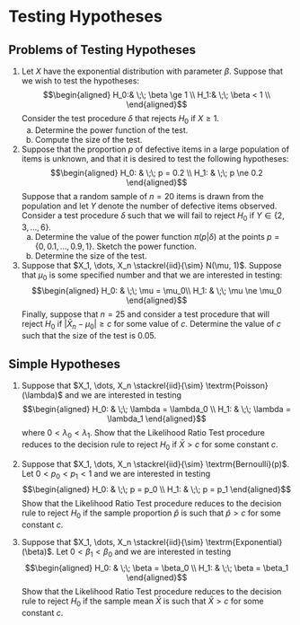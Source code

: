 
# Testing Hypotheses

## Problems of Testing Hypotheses

1.  Let $X$ have the exponential distribution with parameter $\beta$.     Suppose that we wish to test the hypotheses:
    $$\begin{aligned} 
      H_0:& \;\; \beta \ge 1 \\
      H_1:& \;\; \beta < 1 \\ \end{aligned}$$
    Consider the test procedure $\delta$ that rejects $H_0$ if $X\ge1$.
    a. Determine the power function of the test.
    b. Compute the size of the test.
    
2. Suppose that the proportion $p$ of defective items in a large population of items is unknown, and that it is desired to test the following hypotheses:
    $$\begin{aligned}
    H_0: & \;\; p = 0.2 \\
    H_1: & \;\; p \ne 0.2 \end{aligned}$$
    Suppose that a random sample of $n=20$ items is drawn from the population and let $Y$ denote the number of defective items observed. Consider a test procedure $\delta$ such that we will fail to reject $H_0$ if $Y \in \{2,3,\dots,6\}$. 
    a. Determine the value of the power function $\pi(p|\delta)$ at the points $p=\{0,0.1,\dots,0.9, 1\}$. Sketch the power function.
    b. Determine the size of the test.
    
3. Suppose that $X_1, \dots, X_n \stackrel{iid}{\sim} N(\mu, 1)$. Suppose that $\mu_0$ is some specified number and that we are interested in testing:
    $$\begin{aligned}
    H_0: & \;\; \mu = \mu_0\\
    H_1: & \;\; \mu \ne \mu_0 \end{aligned}$$
    Finally, suppose that $n=25$ and consider a test procedure that will reject $H_0$ if $\left| \bar{X}_n -\mu_0 \right|\ge c$ for some value of $c$. Determine the value of $c$ such that the size of the test is $0.05$.

## Simple Hypotheses

1. Suppose that $X_1, \dots, X_n \stackrel{iid}{\sim} \textrm{Poisson}(\lambda)$ and we are interested in testing 
    $$\begin{aligned}
    H_0: & \;\; \lambda = \lambda_0 \\
    H_1: & \;\; \lambda = \lambda_1 \end{aligned}$$
    where $0 < \lambda_0 < \lambda_1$. Show that the Likelihood Ratio Test procedure reduces to the decision rule to reject $H_0$ if $\bar{X}>c$ for some constant $c$.
    
2. Suppose that $X_1, \dots, X_n \stackrel{iid}{\sim} \textrm{Bernoulli}(p)$. Let $0 < p_0 < p_1 < 1$ and we are interested in testing 
    $$\begin{aligned}
    H_0: & \;\; p = p_0 \\
    H_1: & \;\; p = p_1 \end{aligned}$$
    Show that the Likelihood Ratio Test procedure reduces to the decision rule to reject $H_0$ if the sample proportion $\hat{p}$ is such that $\hat{p} > c$ for some constant $c$.
    
3. Suppose that $X_1, \dots, X_n \stackrel{iid}{\sim} \textrm{Exponential}(\beta)$. Let $0 < \beta_1 < \beta_0$ and we are interested in testing 
    $$\begin{aligned}
    H_0: & \;\; \beta = \beta_0 \\
    H_1: & \;\; \beta = \beta_1 \end{aligned}$$
    Show that the Likelihood Ratio Test procedure reduces to the decision rule to reject $H_0$ if the sample mean $\bar{X}$ is such that $\bar{X} > c$ for some constant $c$.

